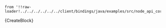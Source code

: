     from '!!raw-loader!../../../../../../client/bindings/java/examples/src/node_api_core/CreateBlock.java';

<CodeBlock className="language-java">
    {CreateBlock}
</CodeBlock>
